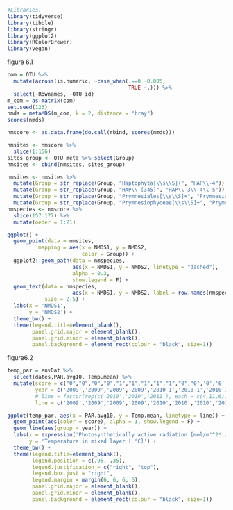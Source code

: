 
```r
#Libraries:
library(tidyverse)
library(tibble)
library(stringr)
library(ggplot2)
library(RColorBrewer)
library(vegan)
```

figure 6.1
```r
com = OTU %>% 
  mutate(across(is.numeric, ~case_when(.==0 ~0.005,
                                       TRUE ~.))) %>%
  select(-Rownames, -OTU_id)
m_com = as.matrix(com)
set.seed(123)
nmds = metaMDS(m_com, k = 2, distance = "bray")
scores(nmds)
```

```r
nmscore <- as.data.frame(do.call(rbind, scores(nmds)))

nmsites <- nmscore %>% 
  slice(1:156)
sites_group <- OTU_meta %>% select(Group)
nmsites <- cbind(nmsites, sites_group)

nmsites <- nmsites %>%
  mutate(Group = str_replace(Group, "Haptophyta[\\s\\S]+", "HAP\\-4")) %>% 
  mutate(Group = str_replace(Group, "HAP\\-[345]", "HAP\\-3\\-4\\-5")) %>% 
  mutate(Group = str_replace(Group, "Prymnesiales[\\s\\S]+", "Prymnesiophyceae")) %>%
  mutate(Group = str_replace(Group, "Prymnesiophyceae[\\s\\S]+", "Prymnesiophyceae"))
nmspecies <- nmscore %>% 
  slice(157:177) %>%
  mutate(oeder = 1:21)
```

```r
ggplot() + 
  geom_point(data = nmsites,
          mapping = aes(x = NMDS1, y = NMDS2,
                        color = Group)) +
  ggplot2::geom_path(data = nmspecies,
                     aes(x = NMDS1, y = NMDS2, linetype = "dashed"),
                     alpha = 0.3,
                     show.legend = F) +
  geom_text(data = nmspecies,
                     aes(x = NMDS1, y = NMDS2, label = row.names(nmspecies)),
            size = 2.5) +
  labs(x = 'NMDS1',
       y = 'NMDS2') +
  theme_bw() +
  theme(legend.title=element_blank(),
        panel.grid.major = element_blank(), 
        panel.grid.minor = element_blank(),
        panel.background = element_rect(colour = "black", size=1))
```


figure6.2
```r
temp_par = envDat %>% 
  select(dates,PAR.avg10, Temp.mean) %>% 
  mutate(score = c("0","0","0","0","1","1","1","1","1","0","0",'0','0','0','0','1','1','1','1','1','1'),
         year = c('2009','2009','2009','2009','2010-1','2010-1','2010-1','2010-1','2010-1','2010','2010','2010','2010','2010','2010','2011','2011','2011','2011','2011','2011'),
         # line = factor(rep(c('2019','2010','2011'), each = c(4,11,6))))
         line = c('2009','2009','2009','2009','2010','2010','2010','2010','2010','2010','2010','2010','2010','2010','2010','2011','2011','2011','2011','2011','2011'))
```

```r
ggplot(temp_par, aes(x = PAR.avg10, y = Temp.mean, linetype = line)) +
  geom_point(aes(color = score), alpha = 1, show.legend = F) +
  geom_line(aes(group = year)) +
  labs(x = expression('Photosynthetically active radiation [mol/m'^2*'/day]'),
       y = 'Temperature in mixed layer [ °C]') +
  theme_bw() +
  theme(legend.title=element_blank(),
        legend.position = c(.95, .35),
        legend.justification = c("right", "top"),
        legend.box.just = "right",
        legend.margin = margin(6, 6, 6, 6),
        panel.grid.major = element_blank(), 
        panel.grid.minor = element_blank(),
        panel.background = element_rect(colour = "black", size=1))
```


